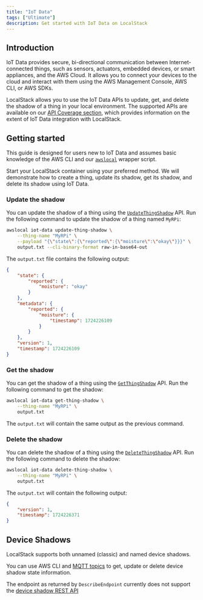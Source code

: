 ```yaml
---
title: "IoT Data"
tags: ["Ultimate"]
description: Get started with IoT Data on LocalStack
---
```



## Introduction

IoT Data provides secure, bi-directional communication between Internet-connected things, such as sensors, actuators, embedded devices, or smart appliances, and the AWS Cloud.
It allows you to connect your devices to the cloud and interact with them using the AWS Management Console, AWS CLI, or AWS SDKs.

LocalStack allows you to use the IoT Data APIs to update, get, and delete the shadow of a thing in your local environment.
The supported APIs are available on our [API Coverage section](#api-coverage), which provides information on the extent of IoT Data integration with LocalStack.

## Getting started

This guide is designed for users new to IoT Data and assumes basic knowledge of the AWS CLI and our [`awslocal`](https://github.com/localstack/awscli-local) wrapper script.

Start your LocalStack container using your preferred method.
We will demonstrate how to create a thing, update its shadow, get its shadow, and delete its shadow using IoT Data.

### Update the shadow

You can update the shadow of a thing using the [`UpdateThingShadow`](https://docs.aws.amazon.com/iot/latest/apireference/API_UpdateThingShadow.html) API.
Run the following command to update the shadow of a thing named `MyRPi`:

```bash
awslocal iot-data update-thing-shadow \
    --thing-name "MyRPi" \
    --payload "{\"state\":{\"reported\":{\"moisture\":\"okay\"}}}" \
    output.txt --cli-binary-format raw-in-base64-out
```

The `output.txt` file contains the following output:

```json
{
    "state": {
        "reported": {
            "moisture": "okay"
        }
    },
    "metadata": {
        "reported": {
            "moisture": {
                "timestamp": 1724226109
            }
        }
    },
    "version": 1,
    "timestamp": 1724226109
}
```

### Get the shadow

You can get the shadow of a thing using the [`GetThingShadow`](https://docs.aws.amazon.com/iot/latest/apireference/API_GetThingShadow.html) API.
Run the following command to get the shadow:

```bash
awslocal iot-data get-thing-shadow \
    --thing-name "MyRPi" \
    output.txt
```

The `output.txt` will contain the same output as the previous command.

### Delete the shadow

You can delete the shadow of a thing using the [`DeleteThingShadow`](https://docs.aws.amazon.com/iot/latest/apireference/API_DeleteThingShadow.html) API.
Run the following command to delete the shadow:

```bash
awslocal iot-data delete-thing-shadow \
    --thing-name "MyRPi" \
    output.txt
```

The `output.txt` will contain the following output:

```json
{
    "version": 1,
    "timestamp": 1724226371
}
```

## Device Shadows

LocalStack supports both unnamed (classic) and named device shadows.

You can use AWS CLI and [MQTT topics](https://docs.aws.amazon.com/iot/latest/developerguide/device-shadow-mqtt.html) to get, update or delete device shadow state information.

The endpoint as returned by `DescribeEndpoint` currently does not support the [device shadow REST API](https://docs.aws.amazon.com/iot/latest/developerguide/device-shadow-rest-api.html#API_GetThingShadow)
